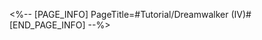 <%-- [PAGE_INFO]
PageTitle=#Tutorial/Dreamwalker (IV)#
[END_PAGE_INFO] --%>
{{Tutorial
|sort      = 606605
|title     = Dreamwalker (IV)
|subtitle  = 
|type      = Adventure
|about     = 
|image1    = Tutorial Dreamwalker (IV) 1.png{{subst:void|<!--$UPLOAD:<<SpriteOutput/TutorialPic/TutorialPage_606605.png>-<Tutorial Dreamwalker (IV) 1.png>-<Tutorial Files>>-->}}
|text1     = Interacting with {{Color|h|nobold=1|unused Bubble Tower}} will {{Color|h|nobold=1|increase the number of Bubble Charges that can be used}}. The number of Bubble Charges that can be carried at any time cannot exceed {{Color|h|nobold=1|5}}.
}}